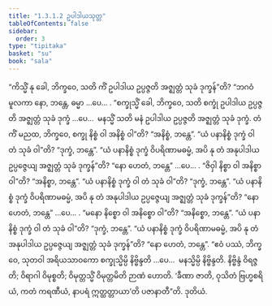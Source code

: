 ```yaml
---
title: "1.3.1.2 ဥပါဒါယသုတ္တ"
tableOfContents: false
sidebar:
  order: 3
type: "tipitaka"
basket: "su"
book: "sala"
---
```



<DynamicBreadcrumb />

<Division number="105" book="sala">

<Paragraph number="553" book="sala">
“ကိသ္မိံ နု ခေါ, ဘိက္ခဝေ, သတိ ကိံ ဥပါဒါယ ဥပ္ပဇ္ဇတိ အဇ္ဈတ္တံ သုခံ ဒုက္ခန်”တိ?
</Paragraph>

<Paragraph number="554" book="sala">
“ဘဂဝံမူလကာ နော, ဘန္တေ, ဓမ္မာ …ပေ… .
</Paragraph>

<Paragraph number="555" book="sala">
“စက္ခုသ္မိံ ခေါ, ဘိက္ခဝေ, သတိ စက္ခုံ ဥပါဒါယ ဥပ္ပဇ္ဇတိ အဇ္ဈတ္တံ သုခံ ဒုက္ခံ …ပေ…  မနသ္မိံ သတိ မနံ ဥပါဒါယ ဥပ္ပဇ္ဇတိ အဇ္ဈတ္တံ သုခံ ဒုက္ခံ. တံ ကိံ မညထ, ဘိက္ခဝေ, စက္ခု နိစ္စံ ဝါ အနိစ္စံ ဝါ”တိ?
</Paragraph>

<Paragraph number="556" book="sala">
“အနိစ္စံ, ဘန္တေ”.
</Paragraph>

<Paragraph number="557" book="sala">
“ယံ ပနာနိစ္စံ ဒုက္ခံ ဝါ တံ သုခံ ဝါ”တိ?
</Paragraph>

<Paragraph number="558" book="sala">
“ဒုက္ခံ, ဘန္တေ”.
</Paragraph>

<Paragraph number="559" book="sala">
“ယံ ပနာနိစ္စံ ဒုက္ခံ ဝိပရိဏာမဓမ္မံ, အပိ နု တံ အနုပါဒါယ ဥပ္ပဇ္ဇေယျ အဇ္ဈတ္တံ သုခံ ဒုက္ခန်”တိ?
</Paragraph>

<Paragraph number="560" book="sala">
“နော ဟေတံ, ဘန္တေ” …ပေ… .
</Paragraph>

<Paragraph number="561" book="sala">
“ဇိဝှါ နိစ္စာ ဝါ အနိစ္စာ ဝါ”တိ?
</Paragraph>

<Paragraph number="562" book="sala">
“အနိစ္စာ, ဘန္တေ”.
</Paragraph>

<Paragraph number="563" book="sala">
“ယံ ပနာနိစ္စံ ဒုက္ခံ ဝါ တံ သုခံ ဝါ”တိ?
</Paragraph>

<Paragraph number="564" book="sala">
“ဒုက္ခံ, ဘန္တေ”.
</Paragraph>

<Paragraph number="565" book="sala">
“ယံ ပနာနိစ္စံ ဒုက္ခံ ဝိပရိဏာမဓမ္မံ, အပိ နု တံ အနုပါဒါယ ဥပ္ပဇ္ဇေယျ အဇ္ဈတ္တံ သုခံ ဒုက္ခန်”တိ?
</Paragraph>

<Paragraph number="566" book="sala">
“နော ဟေတံ, ဘန္တေ” …ပေ… .
</Paragraph>

<Paragraph number="567" book="sala">
“မနော နိစ္စော ဝါ အနိစ္စော ဝါ”တိ?
</Paragraph>

<Paragraph number="568" book="sala">
“အနိစ္စော, ဘန္တေ”.
</Paragraph>

<Paragraph number="569" book="sala">
“ယံ ပနာနိစ္စံ ဒုက္ခံ ဝါ တံ သုခံ ဝါ”တိ?
</Paragraph>

<Paragraph number="570" book="sala">
“ဒုက္ခံ, ဘန္တေ”.
</Paragraph>

<Paragraph number="571" book="sala">
“ယံ ပနာနိစ္စံ ဒုက္ခံ ဝိပရိဏာမဓမ္မံ, အပိ နု တံ အနုပါဒါယ ဥပ္ပဇ္ဇေယျ အဇ္ဈတ္တံ သုခံ ဒုက္ခန်”တိ?
</Paragraph>

<Paragraph number="572" book="sala">
“နော ဟေတံ, ဘန္တေ”.
</Paragraph>

<Paragraph number="573" book="sala">
“ဧဝံ ပဿံ, ဘိက္ခဝေ, သုတဝါ အရိယသာဝကော စက္ခုသ္မိမ္ပိ နိဗ္ဗိန္ဒတိ …ပေ…  မနသ္မိမ္ပိ နိဗ္ဗိန္ဒတိ. နိဗ္ဗိန္ဒံ ဝိရဇ္ဇတိ; ဝိရာဂါ ဝိမုစ္စတိ; ဝိမုတ္တသ္မိံ ဝိမုတ္တမိတိ ဉာဏံ ဟောတိ. ‘ခီဏာ ဇာတိ, ဝုသိတံ ဗြဟ္မစရိယံ, ကတံ ကရဏီယံ, နာပရံ ဣတ္ထတ္တာယာ’တိ ပဇာနာတီ”တိ.

</Paragraph>
</Division>

<Paragraph number="574" type="center" book="sala">
ဒုတိယံ.
</Paragraph>